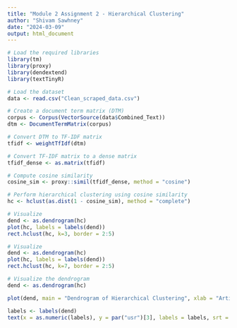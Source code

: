 ---
title: "Module 2 Assignment 2 - Hierarchical Clustering"
author: "Shivam Sawhney"
date: "2024-03-09"
output: html_document
---

```{r, Warnings=False}

# Load the required libraries
library(tm)  
library(proxy)
library(dendextend)  
library(textTinyR) 

```

```{r}

# Load the dataset
data <- read.csv("Clean_scraped_data.csv")

# Create a document term matrix (DTM)
corpus <- Corpus(VectorSource(data$Combined_Text))
dtm <- DocumentTermMatrix(corpus)

# Convert DTM to TF-IDF matrix
tfidf <- weightTfIdf(dtm)

# Convert TF-IDF matrix to a dense matrix
tfidf_dense <- as.matrix(tfidf)

# Compute cosine similarity
cosine_sim <- proxy::simil(tfidf_dense, method = "cosine")

# Perform hierarchical clustering using cosine similarity
hc <- hclust(as.dist(1 - cosine_sim), method = "complete")

```

```{r}

# Visualize
dend <- as.dendrogram(hc)
plot(hc, labels = labels(dend))
rect.hclust(hc, k=3, border = 2:5)

```

```{r}

# Visualize
dend <- as.dendrogram(hc)
plot(hc, labels = labels(dend))
rect.hclust(hc, k=7, border = 2:5)

```

```{r}

# Visualize the dendrogram
dend <- as.dendrogram(hc)

plot(dend, main = "Dendrogram of Hierarchical Clustering", xlab = "Articles", ylab = "Height", edgePar = list(col = "darkred", lwd = 2),nodePar = list(pch = NA, col = "green", cex = 0.8))

labels <- labels(dend)
text(x = as.numeric(labels), y = par("usr")[3], labels = labels, srt = 90, adj = c(1,0.5), xpd = TRUE, cex = 0.8, col = "blue")

```

